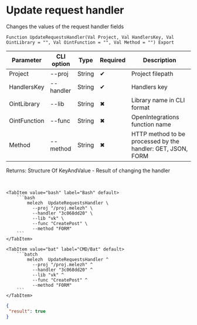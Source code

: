 ﻿---
sidebar_position: 5
description: Update request handler and other functions to work with Melezh in the Open Integration Package, a free open-source integration library for 1C:Enterprise 8, OneScript and CLI
keywords: [1C, 1С, 1С:Enterprise, 1С:Enterprise 8.3, API, Integration, Services, Exchange, OneScript, CLI]
---


# Update request handler
 Changes the values of the request handler fields



`Function UpdateRequestsHandler(Val Project, Val HandlersKey, Val OintLibrary = "", Val OintFunction = "", Val Method = "") Export`

  | Parameter | CLI option | Type | Required | Description |
  |-|-|-|-|-|
  | Project | --proj | String | &#x2714; | Project filepath |
  | HandlersKey | --handler | String | &#x2714; | Handlers key |
  | OintLibrary | --lib | String | &#x2716; | Library name in CLI format |
  | OintFunction | --func | String | &#x2716; | OpenIntegrations function name |
  | Method | --method | String | &#x2716; | HTTP method to be processed by the handler: GET, JSON, FORM |

  
  Returns:  Structure Of KeyAndValue - Result of changing the handler

<br/>



 

 <Tabs>
  
    <TabItem value="bash" label="Bash" default>
        ```bash
            melezh  UpdateRequestsHandler \
              --proj "/proj.melezh" \
              --handler "3c068dd20" \
              --lib "vk" \
              --func "CreatePost" \
              --method "FORM"
        ```
    </TabItem>
  
    <TabItem value="bat" label="CMD/Bat" default>
        ```batch
            melezh  UpdateRequestsHandler ^
              --proj "/proj.melezh" ^
              --handler "3c068dd20" ^
              --lib "vk" ^
              --func "CreatePost" ^
              --method "FORM"
        ```
    </TabItem>
</Tabs>

```json title="Result"
{
 "result": true
}
```
